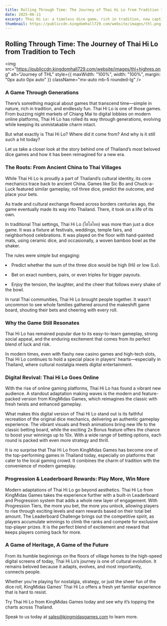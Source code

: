 ```yaml
---
title: Rolling Through Time: The Journey of Thai Hi Lo from Tradition to Tech
date: 2025-06-11
excerpt: Thai Hi Lo: a timeless dice game, rich in tradition, now captivating new generations. From ancient Chinese roots to vibrant Thai festivals, it evolved while keeping its charm. Today, KingMidas Games reimagines this beloved classic online.
thumbnail: https://publiccdn.kingdomhall729.com/website/images/thl.png
---
```



<div className="newsContent" style={{ maxWidth: '750px', margin: '0 auto', color: 'white' }}>
  <div className="newsHeader" style={{ textAlign: 'center', marginBottom: '20px' }}>
    <h2 className="text-lg font-bold Montserrat">Rolling Through Time: The Journey of Thai Hi Lo from Tradition to Tech</h2>
  </div>

  <img
    src="https://publiccdn.kingdomhall729.com/website/images/thl+highres.png"
    alt="Journey of THL"
    style={{ maxWidth: "100%", width: "100%", margin: "0px auto 0px auto" }}
    className="mx-auto mb-5 rounded-lg"
  />

<!---Para 1--->
  <div style={{ margin: "20px auto 0px", textAlign: "justify" }}>
    <h3 className="text-lg font-bold">A Game Through Generations</h3>
    <p>
      There’s something magical about games that transcend time—simple in nature, rich in tradition, and endlessly fun. Thai Hi Lo is one of those games. From buzzing night markets of Chiang Mai to digital lobbies on modern online platforms, Thai Hi Lo has rolled its way through generations, evolving while keeping its unmistakable charm intact.
</p>
<p>
But what exactly is Thai Hi Lo? Where did it come from? And why is it still such a hit today?
</p>
<p>
Let us take a closer look at the story behind one of Thailand’s most beloved dice games and how it has been reimagined for a new era.
    </p>
  </div>

<!---Para 2--->
  <div style={{ margin: "20px auto 0px", textAlign: "justify" }}>
    <h3 className="text-lg font-bold">The Roots: From Ancient China to Thai Villages</h3>
    <p>
      While Thai Hi Lo is proudly a part of Thailand’s cultural identity, its core mechanics trace back to ancient China. Games like Sic Bo and Chuck-a-Luck featured similar gameplay, roll three dice, predict the outcome, and place your bets.
</p>
<p>
As trade and cultural exchange flowed across borders centuries ago, the game eventually made its way into Thailand. There, it took on a life of its own.
</p>
<p>
In traditional Thai settings, Thai Hi Lo (ไฮโลไทย) was more than just a dice game. It was a fixture at festivals, weddings, temple fairs, and neighborhood celebrations. It was played on the floor with hand-painted mats, using ceramic dice, and occasionally, a woven bamboo bowl as the shaker.
    </p>
<p>
The rules were simple but engaging:
</p>
<p>
<li>Predict whether the sum of the three dice would be high (Hi) or low (Lo).</li>
</p>
<p>
<li>Bet on exact numbers, pairs, or even triples for bigger payouts.</li>
</p>
<p>
<li>Enjoy the tension, the laughter, and the cheer that follows every shake of the bowl.</li>
</p>
<p>
In rural Thai communities, Thai Hi Lo brought people together. It wasn’t uncommon to see whole families gathered around the makeshift game board, shouting their bets and cheering with every roll.
</p>
  </div>


<!---Para 3--->
  <div style={{ margin: "20px auto 0px", textAlign: "justify" }}>
    <h3 className="text-lg font-bold">Why the Game Still Resonates</h3>
    <p>
      Thai Hi Lo has remained popular due to its easy-to-learn gameplay, strong social appeal, and the enduring excitement that comes from its perfect blend of luck and risk.</p>
<p>
In modern times, even with flashy new casino games and high-tech slots, Thai Hi Lo continues to hold a special place in players' hearts—especially in Thailand, where cultural nostalgia meets digital entertainment.
    </p>
  </div>

<!---Para 4--->
  <div style={{ margin: "20px auto 0px", textAlign: "justify" }}>
    <h3 className="text-lg font-bold">Digital Revival: Thai Hi Lo Goes Online</h3>
    <p>
      With the rise of online gaming platforms, Thai Hi Lo has found a vibrant new audience. A standout adaptation making waves is the modern and feature-packed version from KingMidas Games, which reimagines the classic with fresh twists and enhanced gameplay.
</p>
<p>
What makes this digital version of Thai Hi Lo stand out is its faithful recreation of the original dice mechanics, delivering an authentic gameplay experience. The vibrant visuals and fresh animations bring new life to the classic betting board, while the exciting 2x Bonus feature offers the chance to boost your winnings up to 10x. With a wide range of betting options, each round is packed with even more strategy and thrill.
</p>
<p>
It is no surprise that Thai Hi Lo from KingMidas Games has become one of the top-performing games in Thailand today, especially on platforms that cater to the local gaming crowd. It combines the charm of tradition with the convenience of modern gameplay.
    </p>
  </div>

<!---Para 5--->
  <div style={{ margin: "20px auto 0px", textAlign: "justify" }}>
    <h3 className="text-lg font-bold">Progression & Leaderboard Rewards: Play More, Win More</h3>
    <p>
      Modern adaptations of Thai Hi Lo go beyond aesthetics. Thai Hi Lo from KingMidas Games takes the experience further with a built-in Leaderboard and Progression system that adds a whole new layer of engagement. With Progression Tiers, the more you bet, the more you unlock, allowing players to rise through exciting levels and earn rewards based on their total bet amount. The Leaderboard Challenge brings out the competitive spirit, as players accumulate winnings to climb the ranks and compete for exclusive top-player prizes. It is the perfect blend of excitement and reward that keeps players coming back for more.
    </p>
  </div>

<!---Para 6--->
  <div style={{ margin: "20px auto 0px", textAlign: "justify" }}>
    <h3 className="text-lg font-bold">A Game of Heritage, A Game of the Future</h3>
    <p>
      From its humble beginnings on the floors of village homes to the high-speed digital screens of today, Thai Hi Lo’s journey is one of cultural evolution. It remains beloved because it adapts, evolves, and most importantly, connects people.
</p>
<p>
Whether you're playing for nostalgia, strategy, or just the sheer fun of the dice roll, KingMidas Games’ Thai Hi Lo offers a fresh yet familiar experience that is hard to resist.
</p>
<p>
Try Thai Hi Lo from KingMidas Games today and see why it’s topping the charts across Thailand.
    </p>
  </div>

<!---Ender--->
  <div style={{ margin: "20px auto 0px auto", textAlign: "justify" }}>
    Speak to us today at <a href="mailto:sales@kingmidasgames.com">sales@kingmidasgames.com</a> to learn more.
  </div>
</div>`